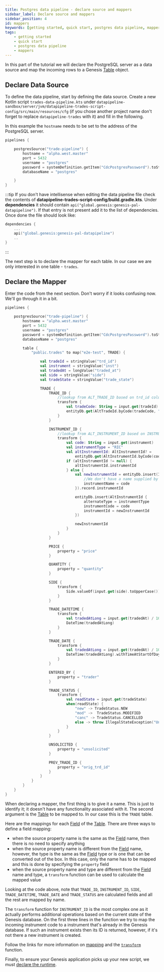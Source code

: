 ```yaml
---
title: Postgres data pipeline - declare source and mappers
sidebar_label: Declare source and mappers
sidebar_position: 4
id: mappers
keywords: [getting started, quick start, postgres data pipeline, mappers]
tags:
    - getting started
    - quick start
    - postgres data pipeline
    - mappers
---
```


In this part of the tutorial we will declare the PostgreSQL server as a data source and map the incoming rows to a Genesis [Table](../../../database/fields-tables-views/tables/) object.

## Declare Data Source

To define the data pipeline, start by defining the data source. Create a new Kotlin script `trades-data-pipeline.kts` under `datapipeline-sandbox/server/jvm/datapipeline-trades-script-config/src/main/resources/cfg` (if you chose another project name don't forget to replace `datapipeline-trades` with it) and fill in the following.

In this example the `hostname` needs to be set to the address of the PostgreSQL server.

```kotlin
pipelines {

    postgresSource("trade-pipeline") {
        hostname = "alpha.west.master"
        port = 5432
        username = "postgres"
        password = systemDefinition.getItem("CdcPostgresPassword").toString()
        databaseName = "postgres"

    }
}
```

:::tip
If you don't have intellisense when editing the data pipeline file check the contents of **datapipeline-trades-script-config/build.gradle.kts**. Under **dependencies** it should contain `api("global.genesis:genesis-pal-datapipeline")`. If that entry is not present add it to the list of dependencies. Once done the file should look like:
```kotlin
dependencies {
    ...
    api("global.genesis:genesis-pal-datapipeline")
    ..
}
```
:::

The next step is to declare the mapper for each table. In our case we are only interested in one table - `trades`.

## Declare the Mapper

Enter the code from the next section. Don't worry if it looks confusing now. We'll go through it in a bit.

```kotlin
pipelines {

    postgresSource("trade-pipeline") {
        hostname = "alpha.west.master"
        port = 5432
        username = "postgres"
        password = systemDefinition.getItem("CdcPostgresPassword").toString()
        databaseName = "postgres"

        table {
            "public.trades" to map("e2e-test", TRADE) {

                val tradeId = stringValue("trd_id")
                val instrument = stringValue("inst")
                val tradedAt = longValue("traded_at")
                val side = stringValue("side")
                val tradeState = stringValue("trade_state")

                TRADE {
                    TRADE_ID {
                        //lookup from ALT_TRADE_ID based on trd_id column
                        transform {
                            val tradeCode: String = input.get(tradeId)
                            entityDb.get(AltTradeId.byCode(tradeCode, "TradeStore"))?.tradeId
                        }
                    }

                    INSTRUMENT_ID {
                        //lookup from ALT_INSTRUMENT_ID based on INSTRUMENT_CODE
                        transform {
                            val code: String = input.get(instrument)
                            val instrumentType = "RIC"
                            val altInstrumentId: AltInstrumentId? =
                                entityDb.get(AltInstrumentId.byCode(code, instrumentType))
                            if (altInstrumentId != null) {
                                altInstrumentId.instrumentId
                            } else {
                                val newInstrumentId = entityDb.insert(Instrument {
                                    //We don't have a name supplied by postgres, so use the code as the name
                                    instrumentName = code
                                }).record.instrumentId

                                entityDb.insert(AltInstrumentId {
                                    alternateType = instrumentType
                                    instrumentCode = code
                                    instrumentId = newInstrumentId
                                })

                                newInstrumentId
                            }
                        }
                    }

                    PRICE {
                        property = "price"
                    }

                    QUANTITY {
                        property = "quantity"
                    }

                    SIDE {
                        transform {
                            Side.valueOf(input.get(side).toUpperCase())
                        }
                    }

                    TRADE_DATETIME {
                        transform {
                            val tradedAtLong = input.get(tradedAt) / 1000L
                            DateTime(tradedAtLong)
                        }
                    }

                    TRADE_DATE {
                        transform {
                            val tradedAtLong = input.get(tradedAt) / 1000L
                            DateTime(tradedAtLong).withTimeAtStartOfDay()
                        }
                    }

                    ENTERED_BY {
                        property = "trader"
                    }

                    TRADE_STATUS {
                        transform {
                            val readState = input.get(tradeState)
                            when(readState) {
                                "new" -> TradeStatus.NEW
                                "mod" ->  TradeStatus.MODIFIED
                                "canc" -> TradeStatus.CANCELLED
                                else -> throw IllegalStateException("Unknown trade state: $readState")
                            }
                        }
                    }

                    UNSOLICITED {
                        property = "unsolicited"
                    }

                    PREV_TRADE_ID {
                        property = "orig_trd_id"
                    }
                }
            }
        }
    }
}
```

When declaring a mapper, the first thing is to give it a name. This is just to identify it; it doesn't have any functionality associated with it. The second argument is the [Table](../../../database/fields-tables-views/tables/) to be mapped to. In our case this is the `TRADE` table. 

Here are the mappings for each [Field](../../../database/fields-tables-views/tables/tables-basics/#field-types) of the [Table](../../../database/fields-tables-views/tables/). There are three ways to define a field mapping:

- when the source property name is the same as the [Field](../../../database/fields-tables-views/tables/tables-basics/#field-types) name, then there is no need to specify anything
- when the source property name is different from the [Field](../../../database/fields-tables-views/tables/tables-basics/#field-types) name, however, the type is the same as the [Field](../../../database/fields-tables-views/tables/tables-basics/#field-types) type or is one that can be converted out of the box. In this case, only the name has to be mapped and this is done by specifying the `property` field
- when the source property name and type are different from the [Field](../../../database/fields-tables-views/tables/tables-basics/#field-types) name and type, a `transform` function can be used to calculate the mapped value

Looking at the code above, note that `TRADE_ID`, `INSTRUMENT_ID`, `SIDE`, `TRADE_DATETIME`, `TRADE_DATE` and `TRADE_STATUS` are calculated fields and all the rest are mapped by name.

The `transform` function for `INSTRUMENT_ID` is the most complex one as it actually performs additional operations based on the current state of the Genesis database. On the first three lines in the function we try to map the incoming instrument code to a instrument that's already in the Genesis database. If such an instrument exists then its ID is returned, however, if it's not there a new instrument is created.

Follow the links for more information on [mapping](../../../server/integration/data-pipeline/basics/#map-functions) and the [`transform`](../../../server/integration/data-pipeline/basics/#transform-function) function.

Finally, to ensure your Genesis application picks up your new script, we must [declare the runtime](../../../server/integration/data-pipeline/configuring-runtime/#configure-processesxml-file).
